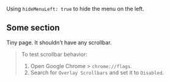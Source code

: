 Using `hideMenuLeft: true` to hide the menu on the left.


## Some section

Tiny page. It shouldn't have any scrollbar.

> To test scrollbar behavior:
>  1. Open Google Chrome > `chrome://flags`.
>  2. Search for `Overlay Scrollbars` and set it to `Disabled`.
